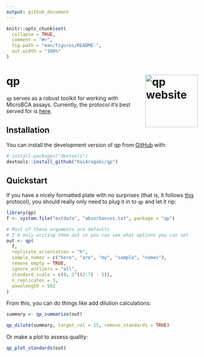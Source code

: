 ```yaml
---
output: github_document
---
```


<!-- README.md is generated from README.Rmd. Please edit that file -->

```r
knitr::opts_chunk$set(
  collapse = TRUE,
  comment = "#>",
  fig.path = "man/figures/README-",
  out.width = "100%"
)
```

# qp <a href="https://kaiaragaki.github.io/qp/"><img src="man/figures/logo.png" align="right" height="138" alt="qp website" /></a>

<!-- badges: start -->
<!-- badges: end -->

`qp` serves as a robust toolkit for working with MicroBCA assays. Currently, the protocol it's best served for is [here](https://kai.quarto.pub/bok/western-blot.html#protein-quantification).

## Installation

You can install the development version of qp from [GitHub](https://github.com/) with:

``` r
# install.packages("devtools")
devtools::install_github("KaiAragaki/qp")
```

## Quickstart

If you have a nicely formatted plate with no surprises (that is, it follows [this](https://kai.quarto.pub/bok/western-blot.html#protein-quantification) protocol), you should really only need to plug it in to `qp` and let it rip:

```r
library(qp)
f <- system.file("extdata", "absorbances.txt", package = "qp")

# Most of these arguments are defaults
# I'm only writing them out so you can see what options you can set
out <- qp(
  f,
  replicate_orientation = "h",
  sample_names = c("here", "are", "my", "sample", "names"),
  remove_empty = TRUE,
  ignore_outliers = "all",
  standard_scale = c(0, 2^((2:7) - 5)),
  n_replicates = 3,
  wavelength = 562
)
```

From this, you can do things like add dilution calculations:

```r

summary <- qp_summarize(out)

qp_dilute(summary, target_vol = 15, remove_standards = TRUE)
```

Or make a plot to assess quality:

```r
qp_plot_standards(out)
```
